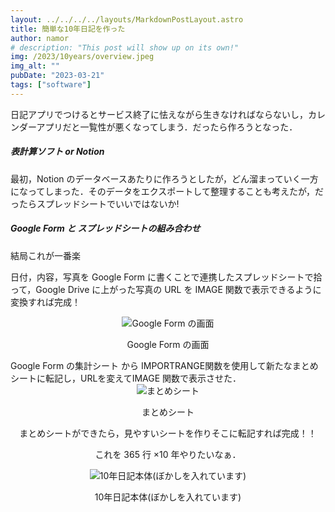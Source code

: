 ```yaml
---
layout: ../../../../layouts/MarkdownPostLayout.astro
title: 簡単な10年日記を作った
author: namor
# description: "This post will show up on its own!"
img: /2023/10years/overview.jpeg
img_alt: ""
pubDate: "2023-03-21"
tags: ["software"]
---
```


日記アプリでつけるとサービス終了に怯えながら生きなければならないし，カレンダーアプリだと一覧性が悪くなってしまう．だったら作ろうとなった．

##### 表計算ソフト or Notion

最初，Notion のデータベースあたりに作ろうとしたが，どん溜まっていく一方になってしまった．そのデータをエクスポートして整理することも考えたが，だったらスプレッドシートでいいではないか!

##### Google Form と スプレッドシートの組み合わせ

結局これが一番楽

日付，内容，写真を Google Form に書くことで連携したスプレッドシートで拾って，Google Drive に上がった写真の URL を IMAGE 関数で表示できるように変換すれば完成！

<div align="center">
  <img src="/2023/10years/screen.png " alt="Google Form の画面" />
  <p>Google Form の画面</p>
</div>
Google Form の集計シート から IMPORTRANGE関数を使用して新たなまとめシートに転記し，URLを変えてIMAGE
関数で表示させた．
<div align="center">
  <img src="/2023/10years/matome.png" alt="まとめシート" />
  <p>まとめシート</p>
  まとめシートができたら，見やすいシートを作りそこに転記すれば完成！！

これを 365 行 ×10 年やりたいなぁ．

<div align="center">
  <img
    src="/2023/10years/overview.jpeg"
    alt="10年日記本体(ぼかしを入れています)"
  />
  <p>10年日記本体(ぼかしを入れています)</p>
</div>

</div>

